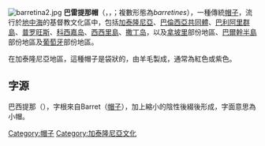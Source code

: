 [[File:barretina2.jpg|thumb]]
'''巴雷提那帽'''（{{lang-ca|Barretina}}，{{IPA-ca|bərəˈtinə}}，{{IPA-ca|bareˈtinɛ|wc}}；複數形態為''barretines''），一種傳統[[帽子|帽子]]，流行於[[地中海|地中海]]的基督教文化區中，包括[[加泰隆尼亞|加泰隆尼亞]]、[[巴倫西亞共同體|巴倫西亞共同體]]、[[巴利阿里群島|巴利阿里群島]]、[[普罗旺斯|普罗旺斯]]、[[科西嘉岛|科西嘉岛]]、[[西西里島|西西里島]]、[[撒丁岛|撒丁岛]]，以及[[拿坡里|拿坡里]]部份地區、[[巴爾幹半島|巴爾幹半島]]部份地區及[[葡萄牙|葡萄牙]]部份地區。

在加泰隆尼亞地區，這種帽子是袋狀的，由羊毛製成，通常為紅色或紫色。
==字源==
巴西提那（{{lang-ca|Barretina}}），字根來自Barret（[[帽子|帽子]]），加上縮小的陰性後綴後形成，字面意思為小帽。
{{DEFAULTSORT:Barretina}}
[[Category:帽子|Category:帽子]]
[[Category:加泰隆尼亞文化|Category:加泰隆尼亞文化]]